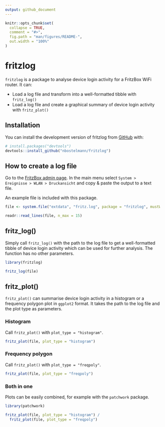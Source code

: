```yaml
---
output: github_document
---
```


<!-- README.md is generated from README.Rmd. Please edit that file -->

```r
knitr::opts_chunk$set(
  collapse = TRUE,
  comment = "#>",
  fig.path = "man/figures/README-",
  out.width = "100%"
)
```

# fritzlog

<!-- badges: start -->
<!-- badges: end -->

`fritzlog` is a package to analyse device login activity for a FritzBox WiFi router. It can:

* Load a log file and transform into a well-formatted tibble with `fritz_log()`
* Load a log file and create a graphical summary of device login activity with `fritz_plot()`

## Installation

You can install the development version of fritzlog from [GitHub](https://github.com/) with:

``` r
# install.packages("devtools")
devtools::install_github("nbostelmann/fritzlog")
```

## How to create a log file

Go to the [FritzBox admin page](http://fritz.box/). In the main menu select `System > Ereignisse > WLAN > Druckansicht` and copy & paste the output to a text file.

An example file is included with this package.

```r
file <- system.file("extdata", "fritz.log", package = "fritzlog", mustWork = TRUE)

readr::read_lines(file, n_max = 15)
```

## fritz_log()

Simply call `fritz_log()` with the path to the log file to get a well-formatted tibble of device login activity which can be used for further analysis. The function has no other parameters.

```r
library(fritzlog)

fritz_log(file)
```

## fritz_plot()

`fritz_plot()` can summarise device login activity in a histogram or a frequency polygon plot in `ggplot2` format. It takes the path to the log file and the plot type as parameters.

### Histogram

Call `fritz_plot()` with `plot_type = "histogram"`.

```r
fritz_plot(file, plot_type = "histogram")
```

### Frequency polygon

Call `fritz_plot()` with `plot_type = "freqpoly"`.

```r
fritz_plot(file, plot_type = "freqpoly")
```

### Both in one

Plots can be easily combined, for example with the `patchwork` package.

```r
library(patchwork)

fritz_plot(file, plot_type = "histogram") /
  fritz_plot(file, plot_type = "freqpoly")
```
